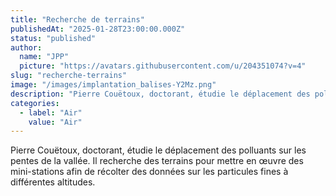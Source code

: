 ```yaml
---
title: "Recherche de terrains"
publishedAt: "2025-01-28T23:00:00.000Z"
status: "published"
author:
  name: "JPP"
  picture: "https://avatars.githubusercontent.com/u/204351074?v=4"
slug: "recherche-terrains"
image: "/images/implantation_balises-Y2Mz.png"
description: "Pierre Couëtoux, doctorant, étudie le déplacement des polluants sur les pentes de la vallée. Il recherche des terrains pour mettre en œuvre des mini-stations afin de récolter des données sur les particules fines à différentes altitudes.\nSi vous souhaitez participer à cette étude, vous pouvez contacter Pierre Couëtoux – pierre-couetoutx@univ-grenoble-alpes.fr"
categories:
  - label: "Air"
    value: "Air"
---
```


Pierre Couëtoux, doctorant, étudie le déplacement des polluants sur les pentes de la vallée. Il recherche des terrains pour mettre en œuvre des mini-stations afin de récolter des données sur les particules fines à différentes altitudes. 